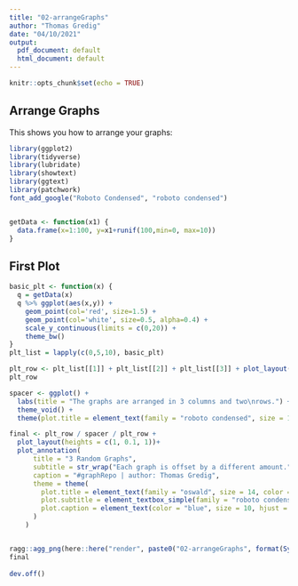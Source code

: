 ```yaml
---
title: "02-arrangeGraphs"
author: "Thomas Gredig"
date: "04/10/2021"
output:
  pdf_document: default
  html_document: default
---
```


```r
knitr::opts_chunk$set(echo = TRUE)
```

## Arrange Graphs

This shows you how to arrange your graphs:

```r
library(ggplot2)
library(tidyverse)
library(lubridate)
library(showtext)
library(ggtext)
library(patchwork)
font_add_google("Roboto Condensed", "roboto condensed")


getData <- function(x1) {
  data.frame(x=1:100, y=x1+runif(100,min=0, max=10))
}
```

## First Plot

```r
basic_plt <- function(x) {
  q = getData(x) 
  q %>% ggplot(aes(x,y)) + 
    geom_point(col='red', size=1.5) +
    geom_point(col='white', size=0.5, alpha=0.4) + 
    scale_y_continuous(limits = c(0,20)) + 
    theme_bw()
}
plt_list = lapply(c(0,5,10), basic_plt)
```

```r
plt_row <- plt_list[[1]] + plt_list[[2]] + plt_list[[3]] + plot_layout(nrow = 1)
plt_row
```


```r
spacer <- ggplot() +
  labs(title = "The graphs are arranged in 3 columns and two\nrows.") +
  theme_void() +
  theme(plot.title = element_text(family = "roboto condensed", size = 12, margin = margin(15,0,5,0), color =  "#183170", hjust = 0),)

final <- plt_row / spacer / plt_row +
  plot_layout(heights = c(1, 0.1, 1))+ 
  plot_annotation(
      title = "3 Random Graphs",
      subtitle = str_wrap("Each graph is offset by a different amount.", 120),
      caption = "#graphRepo | author: Thomas Gredig",
      theme = theme(
        plot.title = element_text(family = "oswald", size = 14, color = "#183170", hjust = 0.5, face = "bold", margin = margin(10,0,10,0)),
        plot.subtitle = element_textbox_simple(family = "roboto condensed", color = "#183170", size = 12, halign = 0.5),
        plot.caption = element_text(color = "blue", size = 10, hjust = 0.98)      
      )
    )


ragg::agg_png(here::here("render", paste0("02-arrangeGraphs", format(Sys.time(), "%Y%m%d"), ".png")), res = 300, width = 6, height = 4, units = "in")
final
  
dev.off()

```